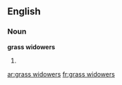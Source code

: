 ==English==

===Noun===
'''grass widowers'''

# {{plural of|[[grass widower]]}}

[[ar:grass widowers]]
[[fr:grass widowers]]